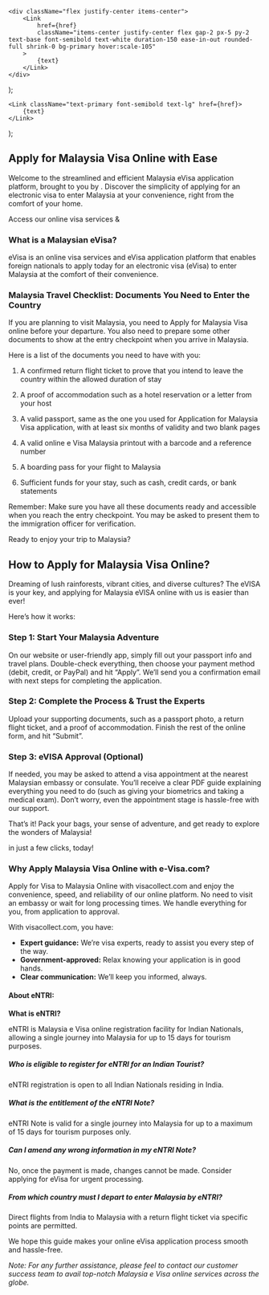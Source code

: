     <div className="flex justify-center items-center">
        <Link
            href={href}
            className="items-center justify-center flex gap-2 px-5 py-2 text-base font-semibold text-white duration-150 ease-in-out rounded-full shrink-0 bg-primary hover:scale-105"
        >
            {text}
        </Link>
    </div>
);

    <Link className="text-primary font-semibold text-lg" href={href}>
        {text}
    </Link>
);

## Apply for Malaysia Visa Online with Ease

Welcome to the streamlined and efficient Malaysia eVisa application platform, brought to you by <LinkText href="/" text="visacollect"/>. Discover the simplicity of applying for an electronic visa to enter Malaysia at your convenience, right from the comfort of your home.

Access our online visa services & <LinkText href="/my/application" text="apply for Malaysia Visa Online today!"/>

### What is a Malaysian eVisa?

eVisa is an online visa services and eVisa application platform that enables foreign nationals to apply today for an electronic visa (eVisa) to enter Malaysia at the comfort of their convenience.

### Malaysia Travel Checklist: Documents You Need to Enter the Country

If you are planning to visit Malaysia, you need to Apply for Malaysia Visa online before your departure. You also need to prepare some other documents to show at the entry checkpoint when you arrive in Malaysia.

Here is a list of the documents you need to have with you:

1. A confirmed return flight ticket to prove that you intend to leave the country within the allowed duration of stay

2. A proof of accommodation such as a hotel reservation or a letter from your host

3. A valid passport, same as the one you used for Application for Malaysia Visa application, with at least six months of validity and two blank pages

4. A valid online e Visa Malaysia printout with a barcode and a reference number

5. A boarding pass for your flight to Malaysia

6. Sufficient funds for your stay, such as cash, credit cards, or bank statements

Remember: Make sure you have all these documents ready and accessible when you reach the entry checkpoint. You may be asked to present them to the immigration officer for verification.

Ready to enjoy your trip to Malaysia? <LinkButton href="/my/application" text="Apply Malaysia Visa Online Now!"/>

## How to Apply for Malaysia Visa Online?

Dreaming of lush rainforests, vibrant cities, and diverse cultures? The eVISA is your key, and applying for Malaysia eVISA online with us is easier than ever!

Here’s how it works:

### Step 1: Start Your Malaysia Adventure

On our website or user-friendly app, simply fill out your passport info and travel plans. Double-check everything, then choose your payment method (debit, credit, or PayPal) and hit “Apply”. We’ll send you a confirmation email with next steps for completing the application.

### Step 2: Complete the Process & Trust the Experts

Upload your supporting documents, such as a passport photo, a return flight ticket, and a proof of accommodation. Finish the rest of the online form, and hit “Submit”.

### Step 3: eVISA Approval (Optional)

If needed, you may be asked to attend a visa appointment at the nearest Malaysian embassy or consulate. You’ll receive a clear PDF guide explaining everything you need to do (such as giving your biometrics and taking a medical exam). Don’t worry, even the appointment stage is hassle-free with our support.

That’s it! Pack your bags, your sense of adventure, and get ready to explore the wonders of Malaysia!

<LinkText href="/my/application" text="Apply Malaysia Visa Online" /> in just a few
clicks, today!

### Why Apply Malaysia Visa Online with e-Visa.com?

Apply for Visa to Malaysia Online with visacollect.com and enjoy the convenience, speed, and reliability of our online platform. No need to visit an embassy or wait for long processing times. We handle everything for you, from application to approval.

With visacollect.com, you have:

-   **Expert guidance:** We’re visa experts, ready to assist you every step of the way.
-   **Government-approved:** Relax knowing your application is in good hands.
-   **Clear communication:** We’ll keep you informed, always.

#### About eNTRI:

**What is eNTRI?**

eNTRI is Malaysia e Visa online registration facility for Indian Nationals, allowing a single journey into Malaysia for up to 15 days for tourism purposes.

##### Who is eligible to register for eNTRI for an Indian Tourist?

eNTRI registration is open to all Indian Nationals residing in India.

##### What is the entitlement of the eNTRI Note?

eNTRI Note is valid for a single journey into Malaysia for up to a maximum of 15 days for tourism purposes only.

##### Can I amend any wrong information in my eNTRI Note?

No, once the payment is made, changes cannot be made. Consider applying for eVisa for urgent processing.

##### From which country must I depart to enter Malaysia by eNTRI?

Direct flights from India to Malaysia with a return flight ticket via specific points are permitted.

We hope this guide makes your online eVisa application process smooth and hassle-free.

_Note: For any further assistance, please feel to contact our customer success team to avail top-notch Malaysia e Visa online services across the globe._
